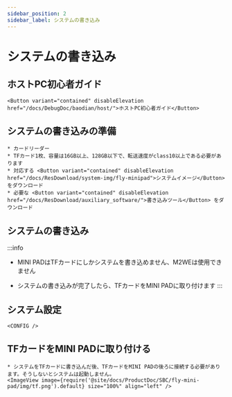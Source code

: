 ```yaml
---
sidebar_position: 2
sidebar_label: システムの書き込み
---
```







# システムの書き込み

## ホストPC初心者ガイド

    <Button variant="contained" disableElevation href="/docs/DebugDoc/baodian/host/">ホストPC初心者ガイド</Button>

## システムの書き込みの準備

    * カードリーダー
    * TFカード1枚、容量は16GB以上、128GB以下で、転送速度がclass10以上である必要があります
    * 対応する <Button variant="contained" disableElevation href="/docs/ResDownload/system-img/fly-minipad">システムイメージ</Button> をダウンロード
    * 必要な <Button variant="contained" disableElevation href="/docs/ResDownload/auxiliary_software/">書き込みツール</Button> をダウンロード

## システムの書き込み

:::info
* MINI PADはTFカードにしかシステムを書き込めません、M2WEは使用できません
* システムの書き込みが完了したら、TFカードをMINI PADに取り付けます
:::

    <TF />

            

## システム設定

    <CONFIG />




## TFカードをMINI PADに取り付ける

    * システムをTFカードに書き込んだ後、TFカードをMINI PADの後ろに接続する必要があります。そうしないとシステムは起動しません。
    <ImageView image={require('@site/docs/ProductDoc/SBC/fly-mini-pad/img/tf.png').default} size="100%" align="left" />  
